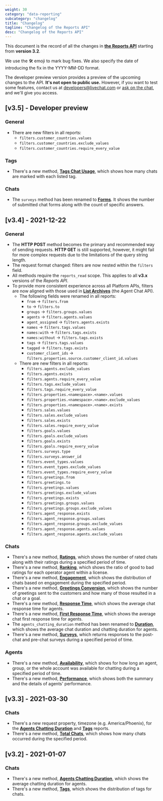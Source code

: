 ```yaml
---
weight: 30
category: "data-reporting"
subcategory: "changelog"
title: "Changelog"
tagline: "Changelog of the Reports API"
desc: "Changelog of the Reports API"
---
```



This document is the record of all the changes in [**the Reports API**](/data-reporting/reports-api/) starting from **version 3.2**.

We use the 🛠️ emoji to mark bug fixes. We also specify the date of introducing the fix in the YYYY-MM-DD format.

<Warning>

The developer preview version provides a preview of the upcoming changes to the API. **It's not open to public use.** However, if you want to test some features, contact us at developers@livechat.com or <a href="#open-chat" onClick={openChatWindow}>ask on the chat</a>, and we'll give you access.

</Warning>

## [v3.5] - Developer preview

### General

- There are new filters in all reports:
  - `filters.customer_countries.values`
  - `filters.customer_countries.exclude_values`
  - `filters.customer_countries.require_every_value`

### Tags

- There's a new method, [**Tags Chat Usage**](/data-reporting/reports-api/v3.5/#chat-usage), which shows how many chats are marked with each listed tag.

### Chats

- The `surveys` method has been renamed to [**Forms**](/data-reporting/reports-api/v3.5/#forms). It shows the number of submitted chat forms along with the count of specific answers.

## [v3.4] - 2021-12-22

### General

- The **HTTP POST** method becomes the primary and recommended way of sending requests. **HTTP GET** is still supported, however, it might fail for more complex requests due to the limitations of the query string length.
- The request format changed: filters are now nested within the `filters` field.
- All methods require the `reports_read` scope. This applies to all **v3.x** versions of the _Reports API_.
- To provide more consistent experience across all Platform APIs, filters are now aligned with those used in [**List Archives**](/messaging/agent-chat-api/v3.4/#list-archives) (the Agent Chat API).
  - The following fields were renamed in all reports:
    - `from` -> `filters.from`
    - `to` -> `filters.to`
    - `groups` -> `filters.groups.values`
    - `agents` -> `filters.agents.values`
    - `agent_assigned` -> `filters.agents.exists`
    - `names` -> `filters.tags.values`
    - `names:with` -> `filters.tags.exists`
    - `names:without` -> `filters.tags.exists`
    - `tags` -> `filters.tags.values`
    - `tagged` -> `filters.tags.exists`
    - `customer_client_ids` -> `filters.properties.source.customer_client_id.values`
  - There are new filters in all reports:
    - `filters.agents.exclude_values`
    - `filters.agents.exists`
    - `filters.agents.require_every_value`
    - `filters.tags.exclude_values`
    - `filters.tags.require_every_value`
    - `filters.properties.<namespace>.<name>.values`
    - `filters.properties.<namespace>.<name>.exclude_values`
    - `filters.properties.<namespace>.<name>.exists`
    - `filters.sales.values`
    - `filters.sales.exclude_values`
    - `filters.sales.exists`
    - `filters.sales.require_every_value`
    - `filters.goals.values`
    - `filters.goals.exclude_values`
    - `filters.goals.exists`
    - `filters.goals.require_every_value`
    - `filters.surveys.type`
    - `filters.surveys.answer_id`
    - `filters.event_types.values`
    - `filters.event_types.exclude_values`
    - `filters.event_types.require_every_value`
    - `filters.greetings.from`
    - `filters.greetings.to`
    - `filters.greetings.values`
    - `filters.greetings.exclude_values`
    - `filters.greetings.exists`
    - `filters.greetings.groups.values`
    - `filters.greetings.groups.exclude_values`
    - `filters.agent_response.exists`
    - `filters.agent_response.groups.values`
    - `filters.agent_response.groups.exclude_values`
    - `filters.agent_response.agents.values`
    - `filters.agent_response.agents.exclude_values`

### Chats

- There's a new method, [**Ratings**](/data-reporting/reports-api/v3.4/#ratings), which shows the number of rated chats along with their ratings during a specified period of time.
- There's a new method, [**Ranking**](/data-reporting/reports-api/v3.4/#ranking), which shows the ratio of good to bad ratings for each operator agent within a license.
- There's a new method, [**Engagement**](/data-reporting/reports-api/v3.4/#engagement), which shows the distribution of chats based on engagement during the specified period.
- There's a new method, [**Greetings Conversion**](/data-reporting/reports-api/v3.4/#greetings_conversion), which shows the number of greetings sent to the customers and how many of those resulted in a chat or a goal.
- There's a new method, [**Response Time**](/data-reporting/reports-api/v3.4/#response_time), which shows the average chat response time for agents.
- There's a new method, [**First Response Time**](/data-reporting/reports-api/v3.4/#first_response_time), which shows the average chat first response time for agents.
- The `agents_chatting_duration` method has been renamed to [**Duration**](/data-reporting/reports-api/v3.4/#duration), which shows the average chat duration and chatting duration for agents.
- There's a new method, [**Surveys**](/data-reporting/reports-api/v3.4/#surveys), which returns responses to the post-chat and pre-chat surveys during a specified period of time.

### Agents

- There's a new method, [**Availability**](/data-reporting/reports-api/v3.4/#availability), which shows for how long an agent, group, or the whole account was available for chatting during a specified period of time.
- There's a new method, [**Performance**](/data-reporting/reports-api/v3.4/#performance), which shows both the summary and the details of agents' performance.

## [v3.3] - 2021-03-30

### Chats

- There's a new request property, timezone (e.g. America/Phoenix), for the [**Agents Chatting Duration**](/data-reporting/reports-api/v3.3/#agents-chatting-duration) and [**Tags**](/data-reporting/reports-api/v3.3/#tags) reports.
- There's a new method, [**Total Chats**](/data-reporting/reports-api/v3.3/#total_chats), which shows how many chats occurred during the specified period.

## [v3.2] - 2021-01-07

### Chats

- There's a new method, [**Agents Chatting Duration**](/data-reporting/reports-api/v3.2/#agents-chatting-duration), which shows the average chatting duration for agents.
- There's a new method, [**Tags**](/data-reporting/reports-api/v3.2/#tags), which shows the distribution of tags for chats.
